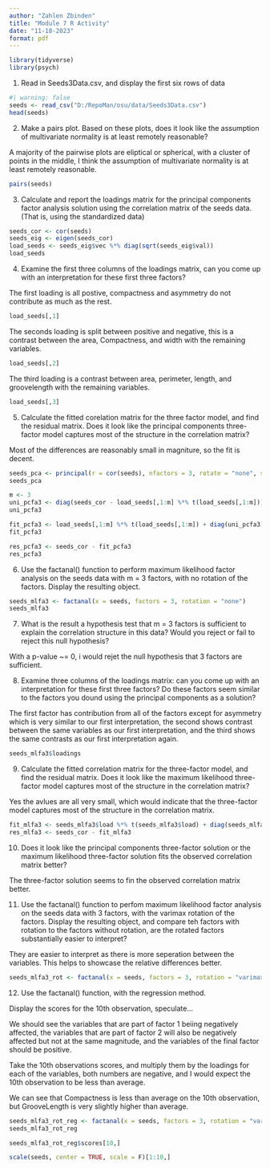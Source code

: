 ```yaml
---
author: "Zahlen Zbinden"
title: "Module 7 R Activity"
date: "11-18-2023"
format: pdf
---
```


```r
library(tidyverse)
library(psych)
```

1. Read in Seeds3Data.csv, and display the first six rows of data

```r
#| warning: false
seeds <- read_csv("D:/RepoMan/osu/data/Seeds3Data.csv")
head(seeds)
```

2. Make a pairs plot. Based on these plots, does it look like the assumption of multivariate normality is at least remotely reasonable?

A majority of the pairwise plots are eliptical or spherical, with a cluster of points in the middle, I think the assumption of multivariate normality is at least remotely reasonable.

```r
pairs(seeds)
```

3. Calculate and report the loadings matrix for the principal components factor analysis solution using the correlation matrix of the seeds data. (That is, using the standardized data)

```r
seeds_cor <- cor(seeds)
seeds_eig <- eigen(seeds_cor)
load_seeds <- seeds_eig$vec %*% diag(sqrt(seeds_eig$val))
load_seeds
```

4. Examine the first three columns of the loadings matrix, can you come up with an interpretation for these first three factors?


The first loading is all postive, compactness and asymmetry do not contribute as much as the rest. 
```r
load_seeds[,1]
```

The seconds loading is split between positive and negative, this is a contrast between the area, Compactness, and width with the remaining variables.
```r
load_seeds[,2]
```

The third loading is a contrast between area, perimeter, length, and groovelength with the remaining variables.
```r
load_seeds[,3]
```

5. Calculate the fitted corelation matrix for the three factor model, and find the residual matrix. Does it look like the principal components three-factor model captures most of the structure in the correlation matrix?

Most of the differences are reasonably small in magniture, so the fit is decent.

```r
seeds_pca <- principal(r = cor(seeds), nfactors = 3, rotate = "none", scores = TRUE)
seeds_pca
```


```r
m <- 3
uni_pcfa3 <- diag(seeds_cor - load_seeds[,1:m] %*% t(load_seeds[,1:m]))
uni_pcfa3
```


```r
fit_pcfa3 <- load_seeds[,1:m] %*% t(load_seeds[,1:m]) + diag(uni_pcfa3)
fit_pcfa3
```


```r
res_pcfa3 <- seeds_cor - fit_pcfa3
res_pcfa3
```

6. Use the factanal() function to perform maximum likelihood factor analysis on the seeds data with m = 3 factors, with no rotation of the factors. Display the resulting object.

```r
seeds_mlfa3 <- factanal(x = seeds, factors = 3, rotation = "none")
seeds_mlfa3
```

7. What is the result a hypothesis test that m = 3 factors is sufficient to explain the correlation structure in this data? Would you reject or fail to reject this null hypothesis?

With a p-value ~= 0, i would rejet the null hypothesis that 3 factors are sufficient.

8. Examine three columns of the loadings matrix: can you come up with an interpretation for these first three factors? Do these factors seem similar to the factors you dound using the principal components as a solution?

The first factor has contribution from all of the factors except for asymmetry which is very similar to our first interpretation, the second shows contrast between the same variables as our first interpretation, and the third shows the same contrasts as our first interpretation again.
```r
seeds_mlfa3$loadings
```

9. Calculate the fitted correlation matrix for the three-factor model, and find the residual matrix. Does it look like the maximum likelihood three-factor model captures most of the structure in the correlation matrix?

Yes the avlues are all very small, which would indicate that the three-factor model captures most of the structure in the correlation matrix.

```r
fit_mlfa3 <- seeds_mlfa3$load %*% t(seeds_mlfa3$load) + diag(seeds_mlfa3$uni)
res_mlfa3 <- seeds_cor - fit_mlfa3
```

10. Does it look like the principal components three-factor solution or the maximum likelihood three-factor solution fits the observed correlation matrix better?

The three-factor solution seems to fin the observed correlation matrix better.

11. Use the factanal() function to perfom maximum likelihood factor analysis on the seeds data with 3 factors, with the varimax rotation of the factors. Display the resulting object, and compare teh factors with rotation to the factors without rotation, are the rotated factors substantially easier to interpret?

They are easier to interpret as there is more seperation between the variables. This helps to showcase the relative differences better.

```r
seeds_mlfa3_rot <- factanal(x = seeds, factors = 3, rotation = "varimax")
```

12. Use the factanal() function, with the regression method.

Display the scores for the 10th observation, speculate...

We should see the variables that are part of factor 1 beiing negatively affected, the variables that are part of factor 2 will also be negatively affected but not at the same magnitude, and the variables of the final factor should be positive.


Take the 10th observations scores, and multiply them by the loadings for each of the variables, both numbers are negative, and I would expect the 10th observation to be less than average.

We can see that Compactness is less than average on the 10th observation, but GrooveLength is very slightly higher than average.

```r
seeds_mlfa3_rot_reg <- factanal(x = seeds, factors = 3, rotation = "varimax", score = "regression")
seeds_mlfa3_rot_reg
```


```r
seeds_mlfa3_rot_reg$scores[10,]
```


```r
scale(seeds, center = TRUE, scale = F)[1:10,]
```